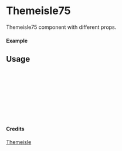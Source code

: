 
<Meta of={Themeisle75} title="Themeisle/Themeisle75" />

# Themeisle75

Themeisle75 component with different props.

#### Example

<Canvas of={Themeisle75.Primary} />

## Usage

```ts
import { Themeisle75 } from "yadl-ui";

const Example = () => {
  return (
      <Themeisle75 />
  );
};

export default Example;
```

#### Credits
[Themeisle](https://themeisle.com/illustrations/)

